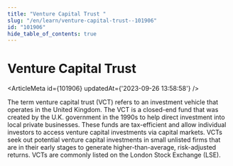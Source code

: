 ```yaml
---
title: "Venture Capital Trust "
slug: "/en/learn/venture-capital-trust--101906"
id: "101906"
hide_table_of_contents: true
---
```



# Venture Capital Trust 

<ArticleMeta id={101906} updatedAt={'2023-09-26 13:58:58'} />
<div className='border-solid border-b border-t-0 my-4 border-[var(--ifm-color-gray-300)]' />

The term venture capital trust (VCT) refers to an investment vehicle that operates in the United Kingdom. The VCT is a closed-end fund that was created by the U.K. government in the 1990s to help direct investment into local private businesses. These funds are tax-efficient and allow individual investors to access venture capital investments via capital markets. VCTs seek out potential venture capital investments in small unlisted firms that are in their early stages to generate higher-than-average, risk-adjusted returns. VCTs are commonly listed on the London Stock Exchange (LSE).
